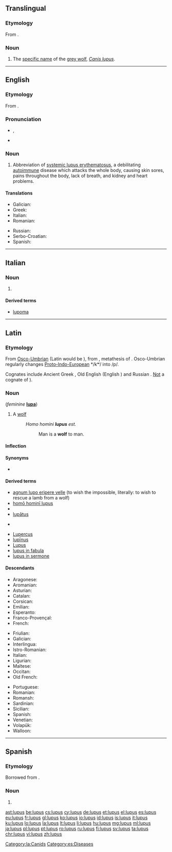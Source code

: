 {{also|Lupus}}
==Translingual==

===Etymology===
From {{etyl|la|mul}} {{term|lupus||wolf|lang=la}}.

===Noun===
{{head|mul|noun}}

# The [[specific name]] of the [[grey wolf]], ''[[Canis lupus]]''.

----

==English==

===Etymology===
From {{etyl|la|en}} {{term|lupus||wolf|lang=la}}.

===Pronunciation===
* {{enPR|lo͝o'pəs}}, {{IPA|/ˈluːpəs/}}
* {{rhymes|uːpəs}}

===Noun===
{{en-noun|-}}

# {{context|disease|lang=en}} Abbreviation of [[systemic lupus erythematosus]], a debilitating [[autoimmune]] disease which attacks the whole body, causing skin sores, pains throughout the body, lack of breath, and kidney and heart problems.

====Translations====
{{trans-top|autoimmune disease}}
* Galician: {{t+|gl|lupus|m}}
* Greek: {{t+|el|λύκος|m|tr=lýkos}}
* Italian: {{t+|it|lupus|m}}
* Romanian: {{t+|ro|lupus|n}}
{{trans-mid}}
* Russian: {{t+|ru|волчанка|f|tr=volčánka}}
* Serbo-Croatian: {{t|sh|zverinac|m}}
* Spanish: {{t+|es|lupus|m}}
{{trans-bottom}}

----

==Italian==

===Noun===
{{head|it|noun|g=m|invariable}}

# {{context|disease|lang=it}} {{l/en|lupus}}

====Derived terms====
* [[lupoma]]

----

==Latin==
{{wikipedia|lang=la}}

===Etymology===
From [[Osco-Umbrian]] (Latin would be {{term/t|la|*volquus}}), from {{etyl|itc-pro|la}} {{term/t|itc-pro|*lukʷos}}, metathesis of {{etyl|ine-pro|la}} {{term/t|ine-pro|*wĺ̥kʷos}}. Osco-Umbrian regularly changes [[Proto-Indo-European]] */kʷ/ into /p/.

Cognates include Ancient Greek {{term/t|grc|λύκος}}, Old English {{term/t|ang|wulf}} (English {{term|wolf}}) and Russian {{term/t|ru|волк}}. [[vulpes#Etymology|Not]] a cognate of {{term/t|la|volpēs||fox}}).

===Noun===
{{la-noun|lupus|lupi|lupī|m|second}} (''feminine'' '''[[lupa]]''')

# A [[wolf]]
#: ''Homo homini '''lupus''' est.''
#:: Man is a '''wolf''' to man.

====Inflection====
{{la-decl-2nd|lup}}

====Synonyms====
* {{l|la|hirpus}}

====Derived terms====
{{top2}}
* [[agnum lupo eripere velle]] (to wish the impossible, literally: to wish to rescue a lamb from a wolf)
* [[homo homini lupus|homō hominī lupus]]
* {{l|la|lupārius}}
* [[lupatus|lupātus]]
* {{l|la|lupellus}} {{qual|Mediaeval Latin}}
{{mid2}}
* [[Lupercus]]
* [[lupinus|lupīnus]]
* [[Lupus]]
* [[lupus in fabula]]
* [[lupus in sermone]]
{{bottom}}

====Descendants====
{{top3}}
* Aragonese: {{l|an|lupo}}
* Aromanian: {{l|rup|lup}}
* Asturian: {{l|ast|llobu}}
* Catalan: {{l|ca|llop}}
* Corsican: {{l|co|lupu}}
* Emilian: {{l|egl|låuv}}
* Esperanto: {{l|eo|lupo}}
* Franco-Provençal: {{l|frp|lop}}
* French: {{l|fr|loup}}
{{mid3}}
* Friulian: {{l|fur|lôf}}
* Galician: {{l|gl|lobo}}
* Interlingua: {{l|ia|lupo}}
* Istro-Romanian: {{l|ruo|lup}}
* Italian: {{l|it|lupo}}
* Ligurian: {{l|lij|lô}}
* Maltese: {{l|mt|lupu}}
* Occitan: {{l|oc|lop}}
* Old French: {{l|fro|leu}}
{{mid3}}
* Portuguese: {{l|pt|lobo}}
* Romanian: {{l|ro|lup}}
* Romansh: {{l|rm|luf}}
* Sardinian: {{l|sc|lupu}}
* Sicilian: {{l|scn|lupu}}
* Spanish: {{l|es|lobo}}
* Venetian: {{l|vec|lóvo}}
* Volapük: {{l|vo|lup}}
* Walloon: {{l|wa|leu}}
{{bottom}}

[[Category:la:Canids]]

----

==Spanish==
{{wikipedia|lang=es}}

===Etymology===
Borrowed from {{etyl|la|es}} {{term|lupus|lang=la}}.

===Noun===
{{es-noun|m|-}}

# {{l/en|lupus}}

[[Category:es:Diseases]]

[[ast:lupus]]
[[be:lupus]]
[[cs:lupus]]
[[cy:lupus]]
[[de:lupus]]
[[et:lupus]]
[[el:lupus]]
[[es:lupus]]
[[eu:lupus]]
[[fr:lupus]]
[[gl:lupus]]
[[ko:lupus]]
[[io:lupus]]
[[id:lupus]]
[[is:lupus]]
[[it:lupus]]
[[ku:lupus]]
[[lo:lupus]]
[[la:lupus]]
[[lt:lupus]]
[[li:lupus]]
[[hu:lupus]]
[[mg:lupus]]
[[ml:lupus]]
[[ja:lupus]]
[[pl:lupus]]
[[pt:lupus]]
[[ro:lupus]]
[[ru:lupus]]
[[fi:lupus]]
[[sv:lupus]]
[[ta:lupus]]
[[chr:lupus]]
[[vi:lupus]]
[[zh:lupus]]